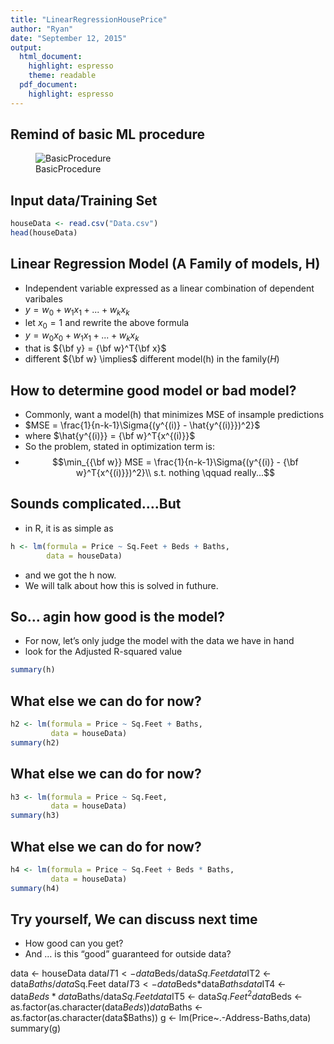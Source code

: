 ```yaml
---
title: "LinearRegressionHousePrice"
author: "Ryan"
date: "September 12, 2015"
output:
  html_document:
    highlight: espresso
    theme: readable
  pdf_document:
    highlight: espresso
---
```


## Remind of basic ML procedure
![BasicProcedure](BasicProcedure.jpg)

## Input data/Training Set
```r
houseData <- read.csv("Data.csv")
head(houseData)
```

## Linear Regression Model (A Family of models, H)
+ Independent variable expressed as a linear combination of dependent varibales
+ $y = w_0 + w_1x_1 + ... + w_kx_k$
+ let $x_0 = 1$ and rewrite the above formula
+ $y = w_0x_0 + w_1x_1 + ... + w_kx_k$
+ that is ${\bf y}  = {\bf w}^T{\bf x}$
+ different ${\bf w} \implies$ different model(h) in the family($H$)

## How to determine good model or bad model?
+ Commonly, want a model(h) that minimizes MSE of insample predictions
+ $MSE = \frac{1}{n-k-1}\Sigma{(y^{(i)} - \hat{y^{(i)}})^2}$
+ where $\hat{y^{(i)}} = {\bf w}^T{x^{(i)}}$
+ So the problem, stated in optimization term is:
+ $$\min_{{\bf w}} MSE = \frac{1}{n-k-1}\Sigma{(y^{(i)} - {\bf w}^T{x^{(i)}})^2}\\ s.t. nothing \qquad really...$$

## Sounds complicated....But
+ in R, it is as simple as
```r
h <- lm(formula = Price ~ Sq.Feet + Beds + Baths,
        data = houseData)
```
+ and we got the h now.
+ We will talk about how this is solved in futhure.

## So... agin how good is the model?
+ For now, let's only judge the model with the data we have in hand
+ look for the Adjusted R-squared value
```r
summary(h)
```

## What else we can do for now?
```r
h2 <- lm(formula = Price ~ Sq.Feet + Baths,
         data = houseData)
summary(h2)
```

## What else we can do for now?
```r
h3 <- lm(formula = Price ~ Sq.Feet,
         data = houseData)
summary(h3)
```

## What else we can do for now?
```r
h4 <- lm(formula = Price ~ Sq.Feet + Beds * Baths,
         data = houseData)
summary(h4)
```

## Try yourself, We can discuss next time
+ How good can you get?
+ And ... is this "good" guaranteed for outside data? 


data <- houseData
data$IT1 <- data$Beds/data$Sq.Feet
data$IT2 <- data$Baths/data$Sq.Feet
data$IT3 <- data$Beds*data$Baths
data$IT4 <- data$Beds*data$Baths/data$Sq.Feet
data$IT5 <- data$Sq.Feet^2
data$Beds <- as.factor(as.character(data$Beds))
data$Baths <- as.factor(as.character(data$Baths))
g <- lm(Price~.-Address-Baths,data)
summary(g)

